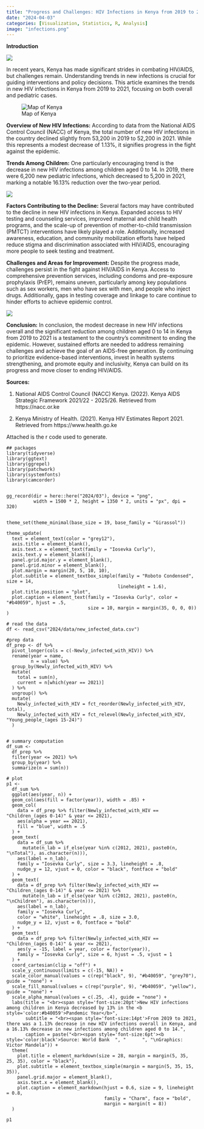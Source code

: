 ```yaml
---
title: "Progress and Challenges: HIV Infections in Kenya from 2019 to 2021 Analysis with R"
date: "2024-04-03"
categories: [Visualization, Statistics, R, Analysis]
image: "infections.png"
---
```


**Introduction**

![](pics/red%20ribbon%20symbol%20of%20hiv%20aids%20vector%20world%20aids%20day%20hiv%20aids%20tape%20hiv%20aids%20png.jpg)

In recent years, Kenya has made significant strides in combating HIV/AIDS, but challenges remain. Understanding trends in new infections is crucial for guiding interventions and policy decisions. This article examines the trends in new HIV infections in Kenya from 2019 to 2021, focusing on both overall and pediatric cases.

![Map of Kenya](pics/Art%20Print_%20Kenya%20Political%20Map%20by%20Peter%20Hermes%20Furian%20_%2012x12in.jpg)

**Overview of New HIV Infections:** According to data from the National AIDS Control Council (NACC) of Kenya, the total number of new HIV infections in the country declined slightly from 53,200 in 2019 to 52,200 in 2021. While this represents a modest decrease of 1.13%, it signifies progress in the fight against the epidemic.

**Trends Among Children:** One particularly encouraging trend is the decrease in new HIV infections among children aged 0 to 14. In 2019, there were 6,200 new pediatric infections, which decreased to 5,200 in 2021, marking a notable 16.13% reduction over the two-year period.

![](pics/infections.PNG)

**Factors Contributing to the Decline:** Several factors may have contributed to the decline in new HIV infections in Kenya. Expanded access to HIV testing and counseling services, improved maternal and child health programs, and the scale-up of prevention of mother-to-child transmission (PMTCT) interventions have likely played a role. Additionally, increased awareness, education, and community mobilization efforts have helped reduce stigma and discrimination associated with HIV/AIDS, encouraging more people to seek testing and treatment.

**Challenges and Areas for Improvement:** Despite the progress made, challenges persist in the fight against HIV/AIDS in Kenya. Access to comprehensive prevention services, including condoms and pre-exposure prophylaxis (PrEP), remains uneven, particularly among key populations such as sex workers, men who have sex with men, and people who inject drugs. Additionally, gaps in testing coverage and linkage to care continue to hinder efforts to achieve epidemic control.

![](pics/Analysis%20Customizable%20Isometric%20Illustrations%20_%20Amico%20Style.jpg)

**Conclusion:** In conclusion, the modest decrease in new HIV infections overall and the significant reduction among children aged 0 to 14 in Kenya from 2019 to 2021 is a testament to the country's commitment to ending the epidemic. However, sustained efforts are needed to address remaining challenges and achieve the goal of an AIDS-free generation. By continuing to prioritize evidence-based interventions, invest in health systems strengthening, and promote equity and inclusivity, Kenya can build on its progress and move closer to ending HIV/AIDS.

**Sources:**

1.  National AIDS Control Council (NACC) Kenya. (2022). Kenya AIDS Strategic Framework 2021/22 - 2025/26. Retrieved from https://nacc.or.ke

2.  Kenya Ministry of Health. (2021). Kenya HIV Estimates Report 2021. Retrieved from https://www.health.go.ke

Attached is the r code used to generate.

```         
## packages
library(tidyverse)
library(ggtext)
library(ggrepel)
library(patchwork)
library(systemfonts)
library(camcorder)


gg_record(dir = here::here("2024/03"), device = "png", 
          width = 1500 * 2, height = 1350 * 2, units = "px", dpi = 320)


theme_set(theme_minimal(base_size = 19, base_family = "Girassol"))

theme_update(
  text = element_text(color = "grey12"),
  axis.title = element_blank(),
  axis.text.x = element_text(family = "Iosevka Curly"),
  axis.text.y = element_blank(),
  panel.grid.major.y = element_blank(),
  panel.grid.minor = element_blank(),
  plot.margin = margin(20, 5, 10, 10),
  plot.subtitle = element_textbox_simple(family = "Roboto Condensed", size = 14,
                                         lineheight = 1.6),
  plot.title.position = "plot",
  plot.caption = element_text(family = "Iosevka Curly", color = "#b40059", hjust = .5,
                              size = 10, margin = margin(35, 0, 0, 0))
)

# read the data
df <- read_csv("2024/data/new_infected_data.csv")

#prep data
df_prep <- df %>%
  pivot_longer(cols = c(-Newly_infected_with_HIV)) %>% 
  rename(year = name, 
         n = value) %>% 
  group_by(Newly_infected_with_HIV) %>% 
  mutate(
    total = sum(n),
    current = n[which(year == 2021)]
  ) %>% 
  ungroup() %>%
  mutate(
    Newly_infected_with_HIV = fct_reorder(Newly_infected_with_HIV, total),
    Newly_infected_with_HIV = fct_relevel(Newly_infected_with_HIV, "Young_people_(ages 15-24)")
  )


# summary computation
df_sum <-
  df_prep %>% 
  filter(year <= 2021) %>% 
  group_by(year) %>% 
  summarize(n = sum(n))

# plot
p1 <- 
  df_sum %>% 
  ggplot(aes(year, n)) +
  geom_col(aes(fill = factor(year)), width = .85) +
  geom_col(
    data = df_prep %>% filter(Newly_infected_with_HIV == "Children_(ages 0-14)" & year <= 2021),
    aes(alpha = year == 2021),
    fill = "blue", width = .5
  ) +
  geom_text(
    data = df_sum %>% 
      mutate(n_lab = if_else(year %in% c(2012, 2021), paste0(n, "\nTotal"), as.character(n))),
    aes(label = n_lab), 
    family = "Iosevka Curly", size = 3.3, lineheight = .8, 
    nudge_y = 12, vjust = 0, color = "black", fontface = "bold"
  ) +
  geom_text(
    data = df_prep %>% filter(Newly_infected_with_HIV == "Children_(ages 0-14)" & year <= 2021) %>% 
      mutate(n_lab = if_else(year %in% c(2012, 2021), paste0(n, "\nChildren"), as.character(n))), 
    aes(label = n_lab), 
    family = "Iosevka Curly",
    color = "white", lineheight = .8, size = 3.0, 
    nudge_y = 12, vjust = 0, fontface = "bold"
  ) +
  geom_text(
    data = df_prep %>% filter(Newly_infected_with_HIV == "Children_(ages 0-14)" & year <= 2021),
    aes(y = -15, label = year, color = factor(year)), 
    family = "Iosevka Curly", size = 6, hjust = .5, vjust = 1
  ) +
  coord_cartesian(clip = "off") +
  scale_y_continuous(limits = c(-15, NA)) +
  scale_color_manual(values = c(rep("black", 9), "#b40059", "grey70"), guide = "none") +
  scale_fill_manual(values = c(rep("purple", 9), "#b40059", "yellow"), guide = "none") +
  scale_alpha_manual(values = c(.25, .4), guide = "none") +
  labs(title = "<br><span style='font-size:20pt'>New HIV infections among children in Kenya decreased by 13% in the <b style='color:#b40059'>Pandemic Year</b>",
       subtitle = "<br><span style='font-size:14pt'>From 2019 to 2021, there was a 1.13% decrease in new HIV infections overall in Kenya, and a 16.13% decrease in new infections among children aged 0 to 14.",
       caption = paste("<br><span style='font-size:6pt'><b style='color:black'>Source: World Bank  ", "      ", "\nGraphics: Victor Mandela")) +
  theme(
    plot.title = element_markdown(size = 28, margin = margin(5, 35, 25, 35), color = "black"),
    plot.subtitle = element_textbox_simple(margin = margin(5, 35, 15, 35)),
    panel.grid.major = element_blank(),
    axis.text.x = element_blank(),
    plot.caption = element_markdown(hjust = 0.6, size = 9, lineheight = 0.8,
                                    family = "Charm", face = "bold",
                                    margin = margin(t = 8))
  )

p1

```
